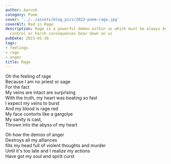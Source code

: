 ```yaml
---
author: Aarush
category: Poem
cover: '../../assets/blog_pics/2023-poem-rage.jpg'
coverAlt: Red in Rage
description: Rage is a powerful demon within us which must be always be put under
  control or harsh consequences bear down on us
pubDate: 2023-01-30
tags:
- feelings
- rage
- anger
title: Rage
---
```


Oh the feeling of rage  
Because I am no priest or sage  
For the fact  
My veins are intact are surprising  
With the truth, my heart was beating so fast   
I expect my veins to burst  
And my blood is rage red  
My face contorts like a gargolye  
My sanity is cast,  
Thrown into the abyss of my heart  

Oh how the demon of anger  
Destroys all my alliances  
fills my head full of violent thoughts and murder  
Until it's too late and I realize my actions  
Have got my soul and spirit curst